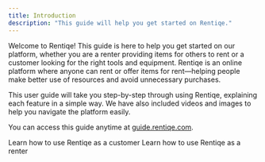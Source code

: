 ```yaml
---
title: Introduction
description: "This guide will help you get started on Rentiqe."
---
```


Welcome to Rentiqe! This guide is here to help you get started on our platform, whether you are
a renter providing items for others to rent or a customer looking for the right tools and
equipment. Rentiqe is an online platform where anyone can rent or offer items for rent—helping
people make better use of resources and avoid unnecessary purchases.

This user guide will take you step-by-step through using Rentiqe, explaining each feature in a
simple way. We have also included videos and images to help you navigate the platform easily.

You can access this guide anytime at [guide.rentiqe.com](https://guide.rentiqe.com).

<CardGroup cols={2}>
  <Card title="For Customers" icon="user" href="/for-customers">
    Learn how to use Rentiqe as a customer
  </Card>
  <Card title="For Renters" icon="store" href="/for-renters">
    Learn how to use Rentiqe as a renter
  </Card>
</CardGroup>
